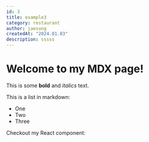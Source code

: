```yaml
---
id: 3
title: example3
category: restaurant
author: jaesung
createdAt: "2024.01.03"
description: sssss
---
```

# Welcome to my MDX page!


This is some **bold** and _italics_ text.

This is a list in markdown:

- One
- Two
- Three

Checkout my React component:
